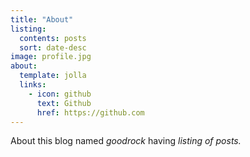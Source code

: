 ```yaml
---
title: "About"
listing:
  contents: posts
  sort: date-desc
image: profile.jpg
about:
  template: jolla
  links:
    - icon: github
      text: Github
      href: https://github.com
---
```


About this blog named *goodrock* having *listing of posts.*
